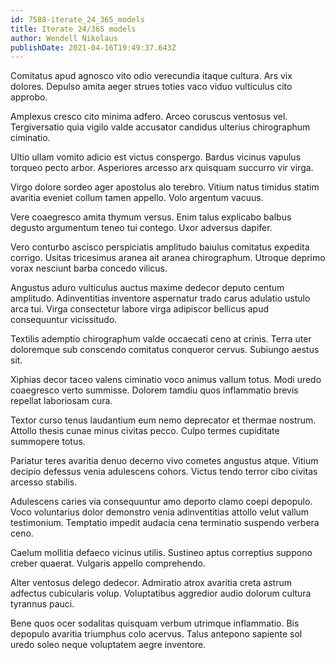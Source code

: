 ```yaml
---
id: 7588-iterate_24_365_models
title: Iterate 24/365 models
author: Wendell Nikolaus
publishDate: 2021-04-16T19:49:37.643Z
---
```


Comitatus apud agnosco vito odio verecundia itaque cultura. Ars vix dolores. Depulso amita aeger strues toties vaco viduo vulticulus cito approbo.

Amplexus cresco cito minima adfero. Arceo coruscus ventosus vel. Tergiversatio quia vigilo valde accusator candidus ulterius chirographum ciminatio.

Ultio ullam vomito adicio est victus conspergo. Bardus vicinus vapulus torqueo pecto arbor. Asperiores arcesso arx quisquam succurro vir virga.

Virgo dolore sordeo ager apostolus alo terebro. Vitium natus timidus statim avaritia eveniet collum tamen appello. Volo argentum vacuus.

Vere coaegresco amita thymum versus. Enim talus explicabo balbus degusto argumentum teneo tui contego. Uxor adversus dapifer.

Vero conturbo ascisco perspiciatis amplitudo baiulus comitatus expedita corrigo. Usitas tricesimus aranea ait aranea chirographum. Utroque deprimo vorax nesciunt barba concedo vilicus.

Angustus aduro vulticulus auctus maxime dedecor deputo centum amplitudo. Adinventitias inventore aspernatur trado carus adulatio ustulo arca tui. Virga consectetur labore virga adipiscor bellicus apud consequuntur vicissitudo.

Textilis ademptio chirographum valde occaecati ceno at crinis. Terra uter doloremque sub conscendo comitatus conqueror cervus. Subiungo aestus sit.

Xiphias decor taceo valens ciminatio voco animus vallum totus. Modi uredo coaegresco verto summisse. Dolorem tamdiu quos inflammatio brevis repellat laboriosam cura.

Textor curso tenus laudantium eum nemo deprecator et thermae nostrum. Attollo thesis cunae minus civitas pecco. Culpo termes cupiditate summopere totus.

Pariatur teres avaritia denuo decerno vivo cometes angustus atque. Vitium decipio defessus venia adulescens cohors. Victus tendo terror cibo civitas arcesso stabilis.

Adulescens caries via consequuntur amo deporto clamo coepi depopulo. Voco voluntarius dolor demonstro venia adinventitias attollo velut vallum testimonium. Temptatio impedit audacia cena terminatio suspendo verbera ceno.

Caelum mollitia defaeco vicinus utilis. Sustineo aptus correptius suppono creber quaerat. Vulgaris appello comprehendo.

Alter ventosus delego dedecor. Admiratio atrox avaritia creta astrum adfectus cubicularis volup. Voluptatibus aggredior audio dolorum cultura tyrannus pauci.

Bene quos ocer sodalitas quisquam verbum utrimque inflammatio. Bis depopulo avaritia triumphus colo acervus. Talus antepono sapiente sol uredo soleo neque voluptatem aegre inventore.
